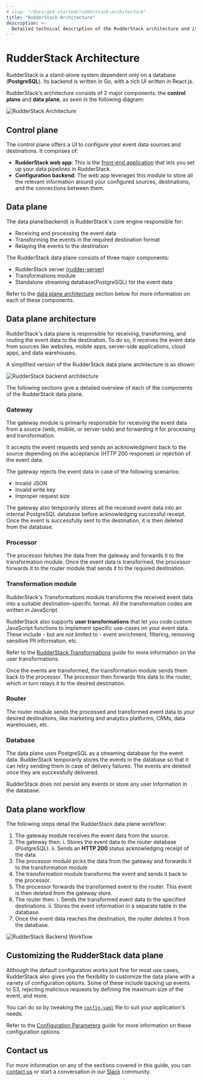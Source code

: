 ```yaml
---
# slug: "/docs/get-started/rudderstack-architecture"
title: "RudderStack Architecture"
description: >-
  Detailed technical description of the RudderStack architecture and its major components - the control plane and data plane.
---
```


# RudderStack Architecture

RudderStack is a stand-alone system dependent only on a database (**PostgreSQL**). Its backend is written in Go, with a rich UI written in React.js.

RudderStack's architecture consists of 2 major components: the **control plane** and **data plane**, as seen in the following diagram:

<img src="../assets/get-started/rudderstack-architecture.png" alt="RudderStack Architecture" />

## Control plane

The control plane offers a UI to configure your event data sources and destinations. It comprises of:

- **RudderStack web app**: This is the [front-end application](https://app.rudderstack.com) that lets you set up your data pipelines in RudderStack.
- **Configuration backend**: The web app leverages this module to store all the relevant information around your configured sources, destinations, and the connections between them.

## Data plane

The data plane(backend) is RudderStack's core engine responsible for:

- Receiving and processing the event data
- Transforming the events in the required destination format
- Relaying the events to the destination

The RudderStack data plane consists of three major components:

- RudderStack server ([rudder-server](https://github.com/rudderlabs/rudder-server))
- Transformations module
- Standalone streaming database(PostgreSQL) for the event data

<div class="infoBlock">

Refer to the <a href="#data-plane-architecture">data plane architecture</a> section below for more information on each of these components.
</div>

## Data plane architecture

RudderStack's data plane is responsible for receiving, transforming, and routing the event data to the destination. To do so, it receives the event data from sources like websites, mobile apps, server-side applications, cloud apps, and data warehouses.

A simplified version of the RudderStack data plane architecture is as shown:

<img src="../assets/get-started/rudderstack-backend-architecture.png" alt="RudderStack backend architecture" />

The following sections give a detailed overview of each of the components of the RudderStack data plane.

### Gateway

The gateway module is primarily responsible for receiving the event data from a source (web, mobile, or server-side) and forwarding it for processing and transformation. 

It accepts the event requests and sends an acknowledgment back to the source depending on the acceptance (HTTP 200 response) or rejection of the event data.

<div class="infoBlock">

The gateway rejects the event data in case of the following scenarios:
<ul>
<li>Invalid JSON</li>
<li>Invalid write key</li>
<li>Improper request size</li>
</ul>
</div>

The gateway also temporarily stores all the received event data into an internal PostgreSQL database before acknowledging successful receipt. Once the event is successfully sent to the destination, it is then deleted from the database.

### Processor

The processor fetches the data from the gateway and forwards it to the transformation module. Once the event data is transformed, the processor forwards it to the router module that sends it to the required destination.
 
### Transformation module

RudderStack's Transformations module transforms the received event data into a suitable destination-specific format. All the transformation codes are written in JavaScript.

RudderStack also supports **user transformations** that let you code custom JavaScript functions to implement specific use-cases on your event data. These include - but are not limited to - event enrichment, filtering, removing sensitive PII information, etc.

<div class="successBlock">

  Refer to the <a href="https://rudderstack.com/docs/transformations/">RudderStack Transformations</a> guide for more information on the user transformations.
</div>

Once the events are transformed, the transformation module sends them back to the processor. The processor then forwards this data to the router, which in turn relays it to the desired destination.

### Router

The router module sends the processed and transformed event data to your desired destinations, like marketing and analytics platforms, CRMs, data warehouses, etc.

### Database

The data plane uses PostgreSQL as a streaming database for the event data. RudderStack temporarily stores the events in the database so that it can retry sending them in case of delivery failures. The events are deleted once they are successfully delivered.

<div class="infoBlock">
  
RudderStack does not persist any events or store any user information in the database.
</div>

## Data plane workflow

The following steps detail the RudderStack data plane workflow:

1. The gateway module receives the event data from the source.
2. The gateway then:
   i. Stores the event data to the router database \(PostgreSQL\).
   ii. Sends an **HTTP 200** status acknowledging receipt of the data.
3. The processor module picks the data from the gateway and forwards it to the transformation module.
4. The transformation module transforms the event and sends it back to the processor.
5. The processor forwards the transformed event to the router. This event is then deleted from the gateway store.
6. The router then:
   i. Sends the transformed event data to the specified destinations.
   ii. Stores the event information in a separate table in the database.
7. Once the event data reaches the destination, the router deletes it from the database.

<img src="../assets/get-started/rudderstack-backend-workflow.png" alt="RudderStack Backend Workflow" />

## Customizing the RudderStack data plane

Although the default configuration works just fine for most use cases, RudderStack also gives you the flexibility to customize the data plane with a variety of configuration options. Some of these include backing up events to S3, rejecting malicious requests by defining the maximum size of the event, and more.

You can do so by tweaking the [`config.yaml`](https://github.com/rudderlabs/rudder-server/blob/master/config/config.yaml) file to suit your application's needs.

<div class="infoBlock">

Refer to the <a href="https://rudderstack.com/docs/user-guides/administrators-guide/config-parameters">Configuration Parameters</a> guide for more information on these configuration options.
</div>

## Contact us

For more information on any of the sections covered in this guide, you can [contact us](mailto:%20docs@rudderstack.com) or start a conversation in our [Slack](https://rudderstack.com/join-rudderstack-slack-community) community.

